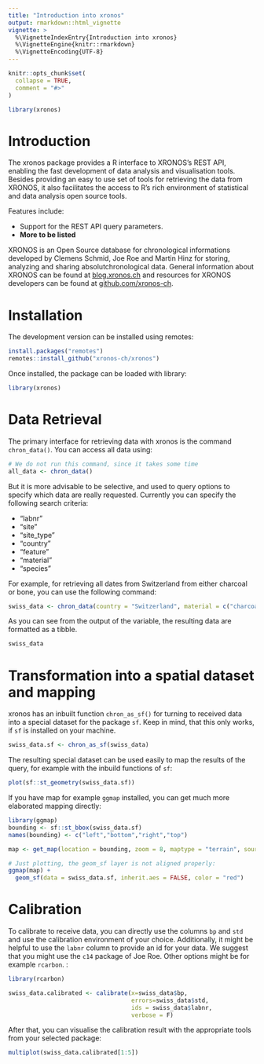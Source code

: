 ```yaml
---
title: "Introduction into xronos"
output: rmarkdown::html_vignette
vignette: >
  %\VignetteIndexEntry{Introduction into xronos}
  %\VignetteEngine{knitr::rmarkdown}
  %\VignetteEncoding{UTF-8}
---
```


```r
knitr::opts_chunk$set(
  collapse = TRUE,
  comment = "#>"
)
```

```r
library(xronos)
```

# Introduction

The xronos package provides a R interface to XRONOS’s REST API, enabling the fast development of data analysis and visualisation tools. Besides providing an easy to use set of tools for retrieving the data from XRONOS, it also facilitates the access to R’s rich environment of statistical and data analysis open source tools.

Features include:

* Support for the REST API query parameters.
* **More to be listed**

XRONOS is an Open Source database for chronological informations developed by Clemens Schmid, Joe Roe and Martin Hinz for storing, analyzing and sharing absolutchronological data. General information about XRONOS can be found at [blog.xronos.ch](https://blog.xronos.ch) and resources for XRONOS developers can be found at [github.com/xronos-ch](https://github.com/xronos-ch).

# Installation

The development version can be installed using remotes:

```r
install.packages("remotes")
remotes::install_github("xronos-ch/xronos")
```

Once installed, the package can be loaded with library:

```r
library(xronos)
```

# Data Retrieval

The primary interface for retrieving data with xronos is the command `chron_data()`. You can access all data using:

```r
# We do not run this command, since it takes some time
all_data <- chron_data()
```

But it is more advisable to be selective, and used to query options to specify which data are really requested. Currently you can specify the following search criteria:

* "labnr"
* "site"
* "site_type"
* "country"
* "feature"
* "material"
* "species"

For example, for retrieving all dates from Switzerland from either charcoal or bone, you can use the following command:

```r
swiss_data <- chron_data(country = "Switzerland", material = c("charcoal", "bone"))
```

As you can see from the output of the variable, the resulting data are formatted as a tibble.

```r
swiss_data
```

# Transformation into a spatial dataset and mapping

xronos has an inbuilt function `chron_as_sf()` for turning to received data into a special dataset for the package `sf`. Keep in mind, that this only works, if `sf` is installed on your machine.

```r
swiss_data.sf <- chron_as_sf(swiss_data)
```

The resulting special dataset can be used easily to map the results of the query, for example with the inbuild functions of `sf`:

```r
plot(sf::st_geometry(swiss_data.sf))
```

If you have map for example `ggmap` installed, you can get much more elaborated mapping directly:

```r
library(ggmap)
bounding <- sf::st_bbox(swiss_data.sf)
names(bounding) <- c("left","bottom","right","top") 

map <- get_map(location = bounding, zoom = 8, maptype = "terrain", source = "stamen")

# Just plotting, the geom_sf layer is not aligned properly:
ggmap(map) + 
  geom_sf(data = swiss_data.sf, inherit.aes = FALSE, color = "red")
```

# Calibration

To calibrate to receive data, you can directly use the columns `bp` and `std` and use the calibration environment of your choice. Additionally, it might be helpful to use the `labnr` column to provide an id for your data. We suggest that you might use the `c14` package of Joe Roe. Other options might be for example `rcarbon`. :

```r
library(rcarbon)

swiss_data.calibrated <- calibrate(x=swiss_data$bp,
                                   errors=swiss_data$std,
                                   ids = swiss_data$labnr,
                                   verbose = F)
```

After that, you can visualise the calibration result with the appropriate tools from your selected package:

```r
multiplot(swiss_data.calibrated[1:5])
```

